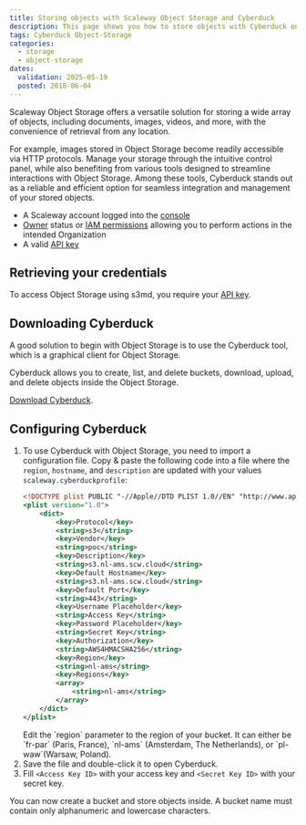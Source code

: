 ```yaml
---
title: Storing objects with Scaleway Object Storage and Cyberduck
description: This page shows you how to store objects with Cyberduck on Scaleway Object Storage.
tags: Cyberduck Object-Storage
categories:
  - storage
  - object-storage
dates:
  validation: 2025-05-19
  posted: 2018-06-04
---
```



Scaleway Object Storage offers a versatile solution for storing a wide array of objects, including documents, images, videos, and more, with the convenience of retrieval from any location.

For example, images stored in Object Storage become readily accessible via HTTP protocols.
Manage your storage through the intuitive control panel, while also benefiting from various tools designed to streamline interactions with Object Storage.
Among these tools, Cyberduck stands out as a reliable and efficient option for seamless integration and management of your stored objects.

<Requirements />

- A Scaleway account logged into the [console](https://console.scaleway.com)
- [Owner](/iam/concepts/#owner) status or [IAM permissions](/iam/concepts/#permission) allowing you to perform actions in the intended Organization
- A valid [API key](/iam/how-to/create-api-keys/)

## Retrieving your credentials

To access Object Storage using s3md, you require your [API key](/iam/how-to/create-api-keys/).

## Downloading Cyberduck

A good solution to begin with Object Storage is to use the Cyberduck tool, which is a graphical client for Object Storage.

Cyberduck allows you to create, list, and delete buckets, download, upload, and delete objects inside the Object Storage.

[Download Cyberduck](https://cyberduck.io/).

## Configuring Cyberduck

1. To use Cyberduck with Object Storage, you need to import a configuration file. Copy & paste the following code into a file where the `region`, `hostname`, and `description` are updated with your values `scaleway.cyberduckprofile`:
    ```xml
    <!DOCTYPE plist PUBLIC "-//Apple//DTD PLIST 1.0//EN" "http://www.apple.com/DTDs/PropertyList-1.0.dtd">
    <plist version="1.0">
        <dict>
            <key>Protocol</key>
            <string>s3</string>
            <key>Vendor</key>
            <string>poc</string>
            <key>Description</key>
            <string>s3.nl-ams.scw.cloud</string>
            <key>Default Hostname</key>
            <string>s3.nl-ams.scw.cloud</string>
            <key>Default Port</key>
            <string>443</string>
            <key>Username Placeholder</key>
            <string>Access Key</string>
            <key>Password Placeholder</key>
            <string>Secret Key</string>
            <key>Authorization</key>
            <string>AWS4HMACSHA256</string>
            <key>Region</key>
            <string>nl-ams</string>
            <key>Regions</key>
            <array>
                <string>nl-ams</string>
            </array>
        </dict>
    </plist>
    ```
    <Message type="important">
      Edit the `region` parameter to the region of your bucket. It can either be `fr-par` (Paris, France), `nl-ams` (Amsterdam, The Netherlands), or `pl-waw`(Warsaw, Poland).
    </Message>
2. Save the file and double-click it to open Cyberduck.
3. Fill `<Access Key ID>` with your access key and `<Secret Key ID>` with your secret key.
    <Lightbox src="scaleway-cyberduckprofile.webp" alt="" />

You can now create a bucket and store objects inside.
<Message type="note">
  A bucket name must contain only alphanumeric and lowercase characters.
</Message>